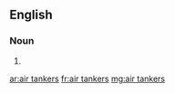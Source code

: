 ==English==

===Noun===
{{head|en|plural|head=[[air]] [[tanker]]s}}
# {{plural of|air tanker|lang=en}}

[[ar:air tankers]]
[[fr:air tankers]]
[[mg:air tankers]]